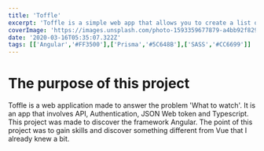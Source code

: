 ```yaml
---
title: 'Toffle'
excerpt: 'Toffle is a simple web app that allows you to create a list of films and TV shows you want to watch.'
coverImage: 'https://images.unsplash.com/photo-1593359677879-a4bb92f829d1?ixlib=rb-1.2.1&ixid=MnwxMjA3fDB8MHxwaG90by1wYWdlfHx8fGVufDB8fHx8&auto=format&fit=crop&w=1470&q=80'
date: '2020-03-16T05:35:07.322Z'
tags: [['Angular','#FF3500'],['Prisma','#5C648B'],['SASS','#CC6699']]
---
```

# The purpose of this project

Toffle is a web application made to answer the problem 'What to watch'.
It is an app that involves API, Authentication, JSON Web token and Typescript.
This project was made to discover the framework Angular.
The point of this project was to gain skills and discover something different from Vue that I already knew a bit.
